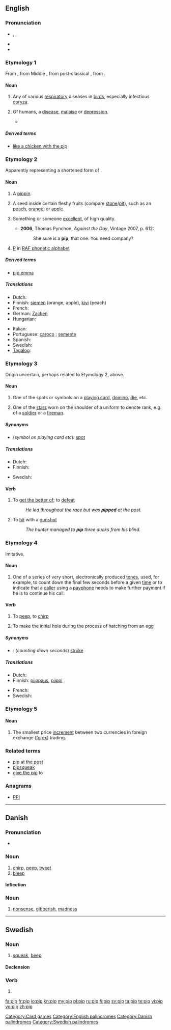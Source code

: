 {{wikipedia|pip}}
{{also|Pip|PIP}}
==English==

===Pronunciation===
* {{enPR|pĭp}}, {{IPA|/pɪp/}}, {{SAMPA|/pIp/}}
* {{audio|en-us-pip.ogg|Audio (US)}}
* {{rhymes|ɪp}}

===Etymology 1===
From {{etyl|enm}} {{term|pippe|lang=enm}}, from Middle {{etyl|nl}} {{term|pip|lang=nl}}, from post-classical {{etyl|la}} {{term|pipita|lang=la}}, from {{etyl|la}} {{term|pituita|pītuīta|lang=la}}.

====Noun====
{{en-noun}}

# Any of various [[respiratory]] diseases in [[birds]], especially infectious [[coryza]]. {{defdate|from the 15th c.}}
# {{humorous}} Of humans, a [[disease]], [[malaise]] or [[depression]].
#* {{quote-book
|year=1960
|author={{w|P. G. Wodehouse}}
|title={{w|Jeeves in the Offing}}
|section=chapter IV
|passage=“No mother likes to find that her hostess has got a brain specialist down to observe the son who is the apple of her eye. It hurts her feelings.”<br>“Whereas, if she catches the butler observing him, she merely says to herself, ‘Ah, an observant butler.’ Very sensible. With this deal Uncle Tom's got on with Homer Cream, it would be fatal to risk giving [Mrs Cream] the '''pip''' in any way. She would kick to Homer, and Homer would draw himself up and say ‘After what has occurred, Travers, I would prefer to break off the negotiations,’ and Uncle Tom would lose a packet.”}}

=====Derived terms=====
* [[like a chicken with the pip]]

===Etymology 2===
Apparently representing a shortened form of {{term|pippin}}.

====Noun====
{{en-noun}}

# {{obsolete}} A [[pippin]].
# A seed inside certain fleshy fruits (compare [[stone]]/[[pit]]), such as an [[peach]], [[orange]], or [[apple]].
# {{US|colloquial}} Something or someone [[excellent]], of high quality.
#* '''2006''', Thomas Pynchon, ''Against the Day'', Vintage 2007, p. 612:
#*: She sure is a '''pip''', that one.  You need company?
# {{British|dated|WW I|signalese}} [[P]] in [[w:RAF phonetic alphabet|RAF phonetic alphabet]]

=====Derived terms=====
* [[pip emma]]

=====Translations=====
{{trans-top|seed}}
* Dutch: {{t+|nl|pit|m}}
* Finnish: [[siemen]] (orange, apple), [[kivi]] (peach)
* French: {{t+|fr|pépin|m}}
* German: [[Zacken]] {{m}}
* Hungarian: {{t+|hu|mag}}
{{trans-mid}}
* Italian: {{t+|it|seme|m}}
* Portuguese: [[caroço]] {{m}}; [[semente]] {{f}}
* Spanish: {{t+|es|pipa|f}}
* Swedish: {{t+|sv|kärna|c}}
* [[Tagalog]]: {{t|tl|buto}}
{{trans-bottom}}

===Etymology 3===
Origin uncertain, perhaps related to Etymology 2, above.

====Noun====
{{en-noun}}

# One of the spots or symbols on a [[playing card]], [[domino]], [[die]], etc.
# {{military|public service}} One of the [[stars]] worn on the shoulder of a uniform to denote rank, e.g. of a [[soldier]] or a [[fireman]].

=====Synonyms=====
* (''symbol on playing card etc''): [[spot]]

=====Translations=====
{{trans-top|dot, symbol on domino, die, etc.}}
* Dutch: {{t-|nl|stip|f}}
* Finnish: {{t+|fi|piste}}
{{trans-mid}}
* Swedish: {{t+|sv|öga|n}}
{{trans-bottom}}

====Verb====
{{en-verb|pips|pipping|pipped}}

# To [[get the better of]]; to [[defeat]]
#: ''He led throughout the race but was '''pipped''' at the post.''
# To [[hit]] with a  [[gunshot]]
#: ''The hunter managed to '''pip''' three ducks from his blind.''

===Etymology 4===
Imitative.

====Noun====
{{en-noun}}
{{examples-right|examples={{audio|Gts (bbc) pips.ogg|the sound of the BBC pips}}}}

# One of a series of very short, electronically produced [[tone]]s, used, for example, to count down the final few seconds before a given [[time]] or to indicate that a [[caller]] using a [[payphone]] needs to make further payment if he is to continue his call.

====Verb====
{{en-verb|pips|pipping|pipped}}

# To [[peep]], to [[chirp]]
# {{context|avian biology}} To make the initial hole during the process of hatching from an egg

=====Synonyms=====
* {{context|electronic sound}}: (''counting down seconds'') [[stroke]]

=====Translations=====
{{trans-top|short electronically produced tone}}
* Dutch: {{t-|nl|piep|m}}
* Finnish: [[piippaus]], [[piippi]]
{{trans-mid}}
* French: {{t+|fr|top|m}}
* Swedish: {{t+|sv|pip|n}}
{{trans-bottom}}

===Etymology 5===
{{abbreviation of|[[percentage]] in [[point]]}}

====Noun====
{{en-noun}}

# {{context|finance|currency trading}} The smallest price [[increment]] between two currencies in foreign exchange ([[forex]]) trading.

===Related terms===
* [[pip at the post]]
* [[pipsqueak]]
* [[give the pip]] to

===Anagrams===
* [[PPI#English|PPI]]

[[Category:Card games]]
[[Category:English palindromes]]

----

==Danish==

===Pronunciation===
* {{IPA|/pip/|[pʰib̥]|lang=da}}

===Noun===
{{da-noun|stem=pipp|et}}

# [[chirp]], [[peep]], [[tweet]]
# [[bleep]]

====Inflection====
{{da-noun-infl|stem=pipp|et}}

===Noun===
{{infl|da|noun|g=n}}

# [[nonsense]], [[gibberish]], [[madness]]

[[Category:Danish palindromes]]

----

==Swedish==

===Noun===
{{sv-noun|g=n}}

# [[squeak]], [[beep]]

====Declension====
{{sv-noun-n-zero}}

===Verb===
{{infl|sv|verb form}}

# {{sv-verb-form-imp|pipa}}

[[Category:Swedish palindromes]]

[[fa:pip]]
[[fr:pip]]
[[io:pip]]
[[kn:pip]]
[[my:pip]]
[[pl:pip]]
[[ru:pip]]
[[fi:pip]]
[[sv:pip]]
[[ta:pip]]
[[te:pip]]
[[vi:pip]]
[[vo:pip]]
[[zh:pip]]